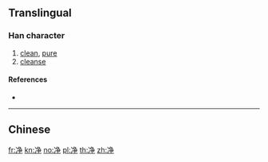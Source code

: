 {{character info/new}}
{{also|凈|淨}}
==Translingual==

===Han character===
{{Han char|rn=15|rad=冫|as=06|sn=8|four=|canj=IMNSD|ids=⿰冫争}}

# [[clean]], [[pure]]
# [[cleanse]]

====References====
* {{Han ref|kx=0132.201|hdz=10297.130|uh=51C0|ud=20928}}

----

==Chinese==
{{zh-see|淨}}

[[fr:净]]
[[kn:净]]
[[no:净]]
[[pl:净]]
[[th:净]]
[[zh:净]]